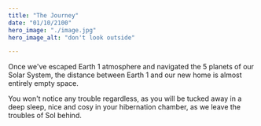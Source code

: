 ```yaml
---
title: "The Journey"
date: "01/10/2100"
hero_image: "./image.jpg"
hero_image_alt: "don't look outside"

---
```


Once we've escaped Earth 1 atmosphere and navigated the 5 planets of our Solar System, the distance between Earth 1 and our new home is almost entirely empty space.

You won't notice any trouble regardless, as you will be tucked away in a deep sleep, nice and cosy in your hibernation chamber, as we leave the troubles of Sol behind.